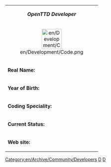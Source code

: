 {| class="infobox bordered" align="right" style="font-size: 90%;" cellpadding="2"
| colspan="2" style="text-align: center;" | '''''OpenTTD Developer'''''
|-
| colspan="2" style="text-align: center;" | [[File:en/Development/Code.png|center|64px]]
|- style="vertical-align: top;"
| '''Real Name:'''
| {{{realname}}}
|- style="vertical-align: top;"
| '''Year of Birth:'''
| {{{birthyear}}}
|- style="vertical-align: top;"
| '''Coding Speciality:'''
| {{{codingspec}}}
|- style="vertical-align: top;"
|'''Current Status:'''
| {{{currentstat}}}
|- style="vertical-align: top;"
|'''Web site:'''
| [http://{{{website}}} {{{website}}}]
|}<includeonly>[[Category:en/Archive/Community/Developers]]</includeonly><noinclude>

[[Category:en/Templates|D]][[Category:en/Personal Templates|D]]
</noinclude>
